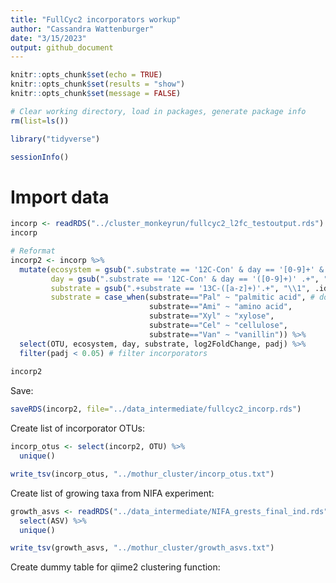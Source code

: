 ```yaml
---
title: "FullCyc2 incorporators workup"
author: "Cassandra Wattenburger"
date: "3/15/2023"
output: github_document
---
```


```r
knitr::opts_chunk$set(echo = TRUE)
knitr::opts_chunk$set(results = "show")
knitr::opts_chunk$set(message = FALSE)
```

```r
# Clear working directory, load in packages, generate package info
rm(list=ls())

library("tidyverse")

sessionInfo()
```

# Import data

```r
incorp <- readRDS("../cluster_monkeyrun/fullcyc2_l2fc_testoutput.rds")
incorp
```


```r
# Reformat
incorp2 <- incorp %>% 
  mutate(ecosystem = gsub(".substrate == '12C-Con' & day == '[0-9]+' & ecosystem == '([a-z]+)'.+", "\\1", .id), # separate out .id column info
         day = gsub(".substrate == '12C-Con' & day == '([0-9]+)' .+", "\\1", .id),
         substrate = gsub(".+substrate == '13C-([a-z]+)'.+", "\\1", .id, ignore.case=T),
         substrate = case_when(substrate=="Pal" ~ "palmitic acid", # double check these with Sam!!!
                               substrate=="Ami" ~ "amino acid",
                               substrate=="Xyl" ~ "xylose",
                               substrate=="Cel" ~ "cellulose",
                               substrate=="Van" ~ "vanillin")) %>%
  select(OTU, ecosystem, day, substrate, log2FoldChange, padj) %>% 
  filter(padj < 0.05) # filter incorporators
  
incorp2
```

Save:

```r
saveRDS(incorp2, file="../data_intermediate/fullcyc2_incorp.rds")
```

Create list of incorporator OTUs:

```r
incorp_otus <- select(incorp2, OTU) %>% 
  unique()

write_tsv(incorp_otus, "../mothur_cluster/incorp_otus.txt")
```

Create list of growing taxa from NIFA experiment:

```r
growth_asvs <- readRDS("../data_intermediate/NIFA_grests_final_ind.rds") %>% 
  select(ASV) %>% 
  unique()

write_tsv(growth_asvs, "../mothur_cluster/growth_asvs.txt")
```

Create dummy table for qiime2 clustering function:

```r

```



